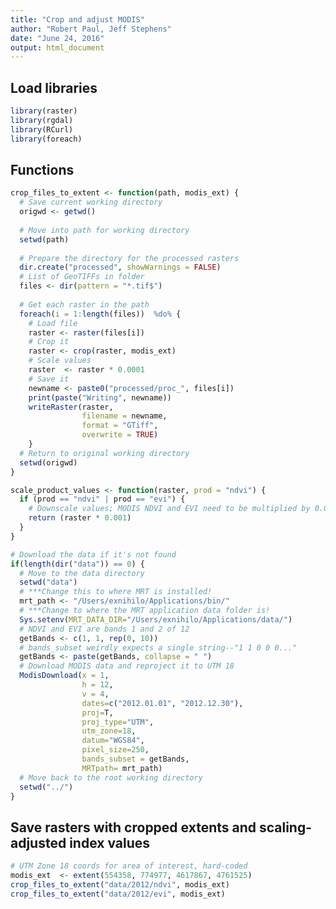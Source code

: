 ```yaml
---
title: "Crop and adjust MODIS"
author: "Robert Paul, Jeff Stephens"
date: "June 24, 2016"
output: html_document
---
```


## Load libraries
```r
library(raster)
library(rgdal)
library(RCurl)
library(foreach)
```

## Functions

```r
crop_files_to_extent <- function(path, modis_ext) {
  # Save current working directory
  origwd <- getwd()
  
  # Move into path for working directory
  setwd(path)
  
  # Prepare the directory for the processed rasters
  dir.create("processed", showWarnings = FALSE)
  # List of GeoTIFFs in folder
  files <- dir(pattern = "*.tif$")
  
  # Get each raster in the path
  foreach(i = 1:length(files))  %do% {
    # Load file
    raster <- raster(files[i])
    # Crop it
    raster <- crop(raster, modis_ext)
    # Scale values
    raster  <- raster * 0.0001
    # Save it
    newname <- paste0("processed/proc_", files[i])
    print(paste("Writing", newname))
    writeRaster(raster,
                filename = newname,
                format = "GTiff",
                overwrite = TRUE)
    }
  # Return to original working directory
  setwd(origwd)
}

scale_product_values <- function(raster, prod = "ndvi") {
  if (prod == "ndvi" | prod == "evi") {
    # Downscale values; MODIS NDVI and EVI need to be multiplied by 0.0001
    return (raster * 0.001)
  }
}
```

```r
# Download the data if it's not found
if(length(dir("data")) == 0) {
  # Move to the data directory
  setwd("data")
  # ***Change this to where MRT is installed!
  mrt_path <- "/Users/exnihilo/Applications/bin/"
  # ***Change to where the MRT application data folder is!
  Sys.setenv(MRT_DATA_DIR="/Users/exnihilo/Applications/data/")
  # NDVI and EVI are bands 1 and 2 of 12
  getBands <- c(1, 1, rep(0, 10))
  # bands_subset weirdly expects a single string--"1 1 0 0 0..."
  getBands <- paste(getBands, collapse = " ")
  # Download MODIS data and reproject it to UTM 18
  ModisDownload(x = 1,
                h = 12,
                v = 4,
                dates=c("2012.01.01", "2012.12.30"),
                proj=T,
                proj_type="UTM",
                utm_zone=18,
                datum="WGS84",
                pixel_size=250,
                bands_subset = getBands,
                MRTpath= mrt_path)
  # Move back to the root working directory
  setwd("../")
}
```

## Save rasters with cropped extents and scaling-adjusted index values 
```r
# UTM Zone 18 coords for area of interest, hard-coded
modis_ext  <- extent(554358, 774977, 4617867, 4761525)
crop_files_to_extent("data/2012/ndvi", modis_ext)
crop_files_to_extent("data/2012/evi", modis_ext)
```


